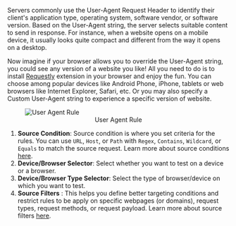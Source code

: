 Servers commonly use the User-Agent Request Header to identify their client's application type, operating system, software vendor, or software version. Based on the User-Agent string, the server selects suitable content to send in response. For instance, when a website opens on a mobile device, it usually looks quite compact and different from the way it opens on a desktop.

Now imagine if your browser allows you to override the User-Agent string, you could see any version of a website you like! All you need to do is to install [Requestly](https://requestly.io/downloads) extension in your browser and enjoy the fun.
You can choose among popular devices like Android Phone, iPhone, tablets or web browsers like Internet Explorer, Safari, etc. Or you may also specify a Custom User-Agent string to experience a specific version of website.


<figure style={{ width: "75%"}}>
    <img src="/img/docs/annotated-user-agent-rule.png" alt="User Agent Rule"/>
    <center><figcaption>User Agent Rule</figcaption></center>
</figure>

1. **Source Condition**: Source condition is where you set criteria for the rules. You can use `URL`, `Host`, or `Path` with `Regex`, `Contains`, `Wildcard`, or `Equals` to match the source request. Learn more about source conditions [here](/guides/source-condition).
2. **Device/Browser Selector**: Select whether you want to test on a device or a browser.
3. **Device/Browser Type Selector**: Select the type of browser/device on which you want to test.
4. **Source Filters** : This helps you define better targeting conditions and restrict rules to be apply on specific webpages (or domains), request types, request methods, or request payload. Learn more about source filters [here](../features/advance-targeting).
